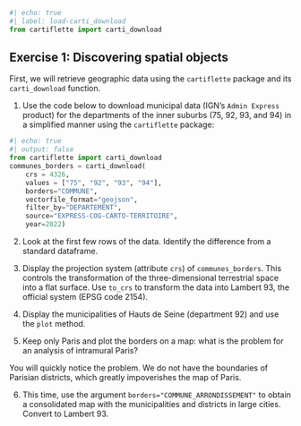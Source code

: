 ```python
#| echo: true
#| label: load-carti_download
from cartiflette import carti_download
```

::: {.exercise}
## Exercise 1: Discovering spatial objects

First, we will retrieve geographic data using the `cartiflette` package and its `carti_download` function.

1. Use the code below to download municipal data (IGN's `Admin Express` product) for the departments of the inner suburbs (75, 92, 93, and 94) in a simplified manner using the `cartiflette` package:

```python
#| echo: true
#| output: false
from cartiflette import carti_download
communes_borders = carti_download(
    crs = 4326,
    values = ["75", "92", "93", "94"],
    borders="COMMUNE",
    vectorfile_format="geojson",
    filter_by="DEPARTEMENT",
    source="EXPRESS-COG-CARTO-TERRITOIRE",
    year=2022)
```

2. Look at the first few rows of the data. Identify the difference from a standard dataframe.

3. Display the projection system (attribute `crs`) of `communes_borders`. This controls the transformation of the three-dimensional terrestrial space into a flat surface. Use `to_crs` to transform the data into Lambert 93, the official system (EPSG code 2154).

4. Display the municipalities of Hauts de Seine (department 92) and use the `plot` method.

5. Keep only Paris and plot the borders on a map: what is the problem for an analysis of intramural Paris?

You will quickly notice the problem. We do not have the boundaries of Parisian districts, which greatly impoverishes the map of Paris.

6. This time, use the argument `borders="COMMUNE_ARRONDISSEMENT"` to obtain a consolidated map with the municipalities and districts in large cities. Convert to Lambert 93.

:::

